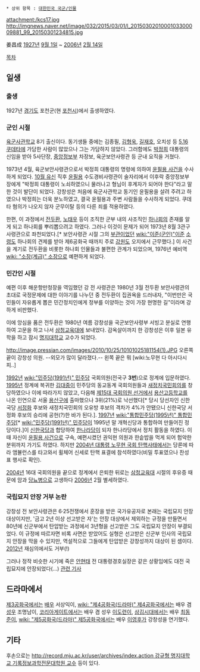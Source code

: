  * 상위 항목 : [[대한민국 국군/인물]]

attachment:/kcs17.jpg
http://imgnews.naver.net/image/032/2015/03/01/l_2015030201000103300009881_99_20150301234815.jpg

姜昌成
[[1927년]] [[9월 1일]] ~ [[2006년]] [[2월 14일]]

[[목차]]
== 일생 ==
=== 출생 ===
1927년 [[경기도]] 포천군(현 [[포천시]])에서 출생하였다.

=== 군인 시절 ===
[[육군사관학교]] 8기 출신이다. 동기생들 중에는 김종필, [[김형욱]], [[길재호]], 오치성 등 [[5.16 쿠데타]]에 가담한 사람이 많았으나 그는 가담하지 않았다. 그러함에도 [[박정희]] 대통령의 신임을 받아 5사단장, [[중앙정보부]] 차장보, 육군보안사령관 등 군내 요직을 거쳤다.

1973년 4월, 육군보안사령관으로서 박정희 대통령의 명령에 의하여 [[윤필용 사건]]을 수사하게 되었다. [[10월 유신]] 직후 [[윤필용]] 수도경비사령관이 술자리에서 이후락 중앙정보부장에게 "박정희 대통령이 노쇠하였으니 물러나고 형님이 후계자가 되어야 한다"라고 말한 것이 발단이 되었다. 강창성은 처음에 육군사관학교 동기인 윤필용을 살려 주려고 하였으나 박정희는 더욱 분노하였고, 결국 윤필용과 주변 사람들을 수사하게 되었다. 쿠데타 혐의가 나오지 않자 군무이탈 등의 다른 죄를 적용하였다. 

한편, 이 과정에서 [[전두환]], [[노태우]] 등이 조직한 군부 내의 사조직인 [[하나회]]의 존재를 알게 되고 하나회를 뿌리뽑으려고 하였다. 그러나 이것이 문제가 되어 1973년 8월 3관구사령관으로 좌천되었다.[* 보안사령관 시절 그의 [[부관]]이었던 [[wiki:"이준(군인)"이준]] [[소령]]도 하나회의 견제를 받아 제6공화국 때까지 주로 [[강원도]] 오지에서 근무했다.] 이 사건을 계기로 전두환을 비롯한 하나회 인물들과 불편한 관계가 되었으며, 1976년 예비역 [[wiki: "소장(계급)" 소장]]으로 예편하게 되었다.

=== 민간인 시절 ===
예편 이후 해운항만청장을 역임했던 강 전 사령관은 1980년 3월 전두환 보안사령관의 초대로 국정문제에 대한 이야기를 나누던 중 전두환이 집권욕을 드러내자, "이번만은 국민들이 자유롭게 뽑은 민간정치인에게 정부를 이양하는 것이 가장 현명한 길"이라며 강하게 비판했다. 

이에 앙심을 품은 전두환은 1980년 여름 강창성을 국군보안사령부 서빙고 분실로 연행하여 고문을 하고 나서 [[삼청교육대]]에 보내었다. 감옥살이까지 한 강창성은 이후 일본 유학을 하고 잠시 [[명지대학교]] 교수가 되었다.

http://image.pressian.com/images/2010/10/25/10101025181154(1).JPG
오른쪽 끝이 강창성 의원. --외모가 많이 달라졌다.-- 왼쪽 끝은 뭐 [wiki:노무현 다 아시다시피..]
 
[[1992년]] [[wiki:"민주당(1991년)" 민주당]] 국회의원(전국구 '''3번''')으로 정계에 입문하였다. [[1995년]] 정계에 복귀한 [[김대중]]이 민주당의 동교동계 국회의원들과 [[새정치국민회의]]를 창당하였으나 이에 따라가지 않았고, 다음해 [[제15대 국회의원 선거]]에서 [[용산고등학교]]를 나온 인연으로 서울 [[용산구]]에 출마했으나 3위(21%)로 낙선했다[* 당시 당선자인 신한국당 [[서정화]] 후보와 새정치국민회의 오유방 후보의 격차가 4%가 안됐으니 신한국당 서정화 후보의 승리에 공헌(?)한 바가 된다.]. [[1997년]] [[wiki:"통합민주당(1995년)" 통합민주당]][* [[wiki:"민주당(1991년)" 민주당]]이 1995년 말 개혁신당과 통합하여 만들어진 정당이다.]이 [[신한국당]]과 합당하여 [[한나라당]]이 되자 한나라당에서 정치 활동을 하였다. 이 때 자신이 [[윤필용 사건]]으로 구속, 예편시켰던 권익현 의원과 한솥밥을 먹게 되어 험악한 분위까지 가기도 하였다. 하지만 [[2004년 대통령 노무현 국회 탄핵사태]]에서는 당론에 따라 앰뷸런스를 타고와서 휠체어 신세로 탄핵 표결에 참석하였다(비밀 투표였으나 찬성표 행사로 확인).

[[2004년]] 16대 국회의원을 끝으로 정계에서 은퇴한 뒤로는 [[삼청교육대]] 시절의 후유증 때문에 암과 [[당뇨병]]으로 고생하다 [[2006년]] 2월 별세하였다.

=== 국립묘지 안장 거부 논란 ===
강창성 전 보안사령관은 6·25전쟁에서 훈장을 받은 국가유공자로 본래는 국립묘지 안장 대상이지만, '금고 2년 이상 선고받은 자'는 안장 대상에서 제외하는 규정을 만들면서 80년에 신군부에서 탄압받는 과정에서 3년형을 선고받은 그도 국립묘지 안장이 부결되었다. 이 규정에 따르자면 비록 사면은 받았어도 실형은 선고받은 신군부 인사의 국립묘지 안장을 막을 수 있지만, 역설적으로 그들에게 탄압받은 강창성까지 대상이 된 셈이다. [[2012년]] 재심의에서도 거부(!)

그러나 정작 비슷한 시기에 죽은 [[안현태]] 전 대통령경호실장은 같은 상황임에도 대전 국립묘지에 안장되었다(...) [http://news.naver.com/main/read.nhn?mode=LSD&mid=sec&sid1=102&oid=032&aid=0002575309 관련 기사]

== 드라마에서 ==
[[제3공화국]]에서는 [[배우]] 서상익이, [[wiki: "제4공화국(드라마)" 제4공화국]]에서는 배우 겸 [[성우]] 조명남이, [[코리아게이트]]에서는 배우 겸 성우 [[이도련]]이, [[삼김시대]]에서는 배우 [[최동준]]이, [[wiki: "제5공화국(드라마)" 제5공화국]]에서는 배우 [[이영후]]가 강창성을 연기했다.

== 기타 ==
후손으로는 [[http://record.mju.ac.kr/user/archives/index.action 강규형 명지대학교 기록정보과학전문대학원 교수]] 등이 있다.
